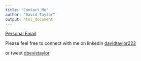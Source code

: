 ```yaml
---
title: "Contact_Me"
author: "David Taylor"
output: html_document
---
```


[Personal Email](mailto:davidtaylor222@msn.com) 

Please feel free to connect with me on linkedin [davidtaylor222](https://www.linkedin.com/in/davidtaylor222/)  

or tweet [dbevistaylor](https://twitter.com/dbevistaylor)

